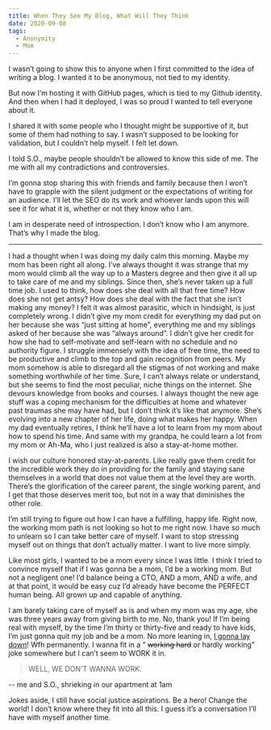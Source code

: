 ```yaml
---
title: When They See My Blog, What Will They Think
date: 2020-09-08
tags:
  - Anonymity
  - Mom
---
```


I wasn’t going to show this to anyone when I first committed to the idea of writing a blog. I wanted it to be anonymous, not tied to my identity. 

But now I’m hosting it with GitHub pages, which is tied to my Github identity. And then when I had it deployed, I was so proud I wanted to tell everyone about it.

I shared it with some people who I thought might be supportive of it, but some of them had nothing to say. I wasn’t supposed to be looking for validation, but I couldn’t help myself. I felt let down. 

I told S.O., maybe people shouldn’t be allowed to know this side of me. The me with all my contradictions and controversies.

I’m gonna stop sharing this with friends and family because then I won’t have to grapple with the silent judgment or the expectations of writing for an audience. I’ll let the SEO do its work and whoever lands upon this will see it for what it is, whether or not they know who I am. 

I am in desperate need of introspection. I don’t know who I am anymore. That’s why I made the blog.


---


I had a thought when I was doing my daily calm this morning. Maybe my mom has been right all along. I’ve always thought it was strange that my mom would climb all the way up to a Masters degree and then give it all up to take care of me and my siblings. Since then, she’s never taken up a full time job. I used to think, how does she deal with all that free time? How does she not get antsy? How does she deal with the fact that she isn’t making any money? I felt it was almost parasitic, which in hindsight, is just completely wrong. I didn’t give my mom credit for everything my dad put on her because she was “just sitting at home”, everything me and my siblings asked of her because she was “always around”. I didn’t give her credit for how she had to self-motivate and self-learn with no schedule and no authority figure. I struggle immensely with the idea of free time, the need to be productive and climb to the top and gain recognition from peers. My mom somehow is able to disregard all the stigmas of not working and make something worthwhile of her time. Sure, I can’t always relate or understand, but she seems to find the most peculiar, niche things on the internet. She devours knowledge from books and courses. I always thought the new age stuff was a coping mechanism for the difficulties at home and whatever past traumas she may have had, but I don’t think it’s like that anymore. She’s evolving into a new chapter of her life, doing what makes her happy. When my dad eventually retires, I think he’ll have a lot to learn from my mom about how to spend his time. And same with my grandpa, he could learn a lot from my mom or Ah-Ma, who I just realized is also a stay-at-home mother. 

I wish our culture honored stay-at-parents. Like really gave them credit for the incredible work they do in providing for the family and staying sane themselves in a world that does not value them at the level they are worth. There’s the glorification of the career parent, the single working parent, and I get that those deserves merit too, but not in a way that diminishes the other role. 

I’m still trying to figure out how I can have a fulfilling, happy life. Right now, the working mom path is not looking so hot to me right now. I have so much to unlearn so I can take better care of myself. I want to stop stressing myself out on things that don’t actually matter. I want to live more simply. 

Like most girls, I wanted to be a mom every since I was little. I think I tried to convince myself that if I was gonna be a mom, I’d be a working mom. But not a negligent one! I’d balance being a CTO, AND a mom, AND a wife, and at that point, it would be easy cuz I’d already have become the PERFECT human being. All grown up and capable of anything. 

I am barely taking care of myself as is and when my mom was my age, she was three years away from giving birth to me. No, thank you! If I’m being real with myself, by the time I’m thirty or thirty-five and ready to have kids, I’m just gonna quit my job and be a mom. No more leaning in, [I gonna lay down](https://www.aliwong.com/deargirls)! Wfh permanently. I wanna fit in a “ ~~working hard~~ or hardly working” joke somewhere but I can’t seem to WORK it in. 

> WELL, WE DON’T WANNA WORK.

-- me and S.O., shrieking in our apartment at 1am

Jokes aside, I still have social justice aspirations. Be a hero! Change the world! I don’t know where they fit into all this. I guess it’s a conversation I’ll have with myself another time.